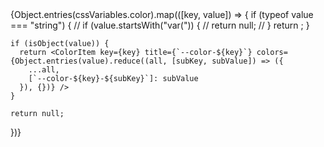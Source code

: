 


<Meta title="Colors" />

<Title>Colors</Title>

<ColorPalette>
  {Object.entries(cssVariables.color).map(([key, value]) => {
    if (typeof value === "string") {
      // if (value.startsWith("var(")) {
      //   return null;
      // }
      return <ColorItem key={key} title={`--color-${key}`} colors={{ [`--color-${key}`]: value }} />;
    }

    if (isObject(value)) {
      return <ColorItem key={key} title={`--color-${key}`} colors={Object.entries(value).reduce((all, [subKey, subValue]) => ({
        ...all,
        [`--color-${key}-${subKey}`]: subValue
      }), {})} />
    }

    return null;

})}

</ColorPalette>

